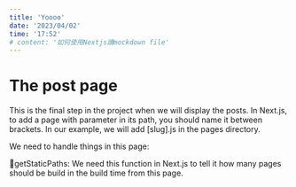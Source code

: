 ```yaml
---
title: 'Yoooo'
date: '2023/04/02'
time: '17:52'
# content: '如何使用Nextjs讀mockdown file'
---
```


# The post page


This is the final step in the project when we will display the posts. In Next.js, to add a page with parameter in its path, you should name it between brackets. In our example, we will add [slug].js in the pages directory.

We need to handle things in this page:

🔗getStaticPaths:
We need this function in Next.js to tell it how many pages should be build in the build time from this page.